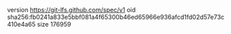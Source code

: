 version https://git-lfs.github.com/spec/v1
oid sha256:fb0241a833e5bbf081a4f65300b46ed65966e936afcd1fd02d57e73c410e4a65
size 176959
